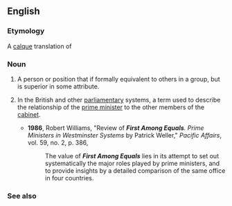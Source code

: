 ==English==

===Etymology===
A [[calque]] translation of {{etyl|la|en}} {{term|primus inter pares||lang=la}}

===Noun===
{{en-noun|sg=[[first]] [[among]] [[equals]]|firsts among equals}}

# {{idiom}} A person or position that if formally equivalent to others in a group, but is superior in some attribute.
# {{Commonwealth|politics}} In the British and other [[parliamentary]] systems, a term used to describe the relationship of the [[prime minister]] to the other members of the [[cabinet]].
#*'''1986''', Robert Williams, "Review of '''''First Among Equals'''. Prime Ministers in Westminster Systems'' by Patrick Weller," ''Pacific Affairs'', vol. 59, no. 2, p. 386,
#*:The value of '''''First Among Equals''''' lies in its attempt to set out systematically the major roles played by prime ministers, and to provide insights by a detailed comparison of the same office in four countries.

===See also===